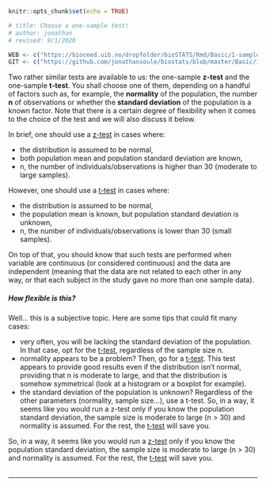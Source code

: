 ```r
knitr::opts_chunk$set(echo = TRUE)

# title: Choose a one-sample test!
# author: jonathan
# revised: 9/1/2020

WEB <- c("https://bioceed.uib.no/dropfolder/bioSTATS/Rmd/Basic/1-sample/choose.html")
GIT <- c("https://github.com/jonathansoule/biostats/blob/master/Basic/1-sample/choose.Rmd")
```

Two rather similar tests are available to us: the one-sample **z-test** and the one-sample **t-test**. You shall choose one of them, depending on a handful of factors such as, for example, the **normality** of the population, the number **n** of observations or whether the **standard deviation** of the population is a known factor. Note that there is a certain degree of flexibility when it comes to the choice of the test and we will also discuss it below.

In brief, one should use a [z-test](http://biostats.w.uib.no/4-run-a-one-sample-z-test/){target="_blank"} in cases where:

+ the distribution is assumed to be normal,
+ both population mean and population standard deviation are known,
+ n, the number of individuals/observations is higher than 30 (moderate to large samples).

However, one should use a [t-test](http://biostats.w.uib.no/3-run-a-one-sample-t-test/){target="_blank"} in cases where:

+ the distribution is assumed to be normal,
+ the population mean is known, but population standard deviation is unknown,
+ n, the number of individuals/observations is lower than 30 (small samples).

On top of that, you should know that such tests are performed when variable are continuous (or considered continuous) and the data are independent (meaning that the data are not related to each other in any way, or that each subject in the study gave no more than one sample data).

##### How flexible is this?

Well… this is a subjective topic. Here are some tips that could fit many cases:

+ very often, you will be lacking the standard deviation of the population. In that case, opt for the [t-test](http://biostats.w.uib.no/3-run-a-one-sample-t-test/){target="_blank"}, regardless of the sample size n.
+ normality appears to be a problem? Then, go for a [t-test](http://biostats.w.uib.no/3-run-a-one-sample-t-test/){target="_blank"}. This test appears to provide good results even if the distribution isn’t normal, providing that n is moderate to large, and that the distribution is somehow symmetrical (look at a histogram or a boxplot for example).
+ the standard deviation of the population is unknown? Regardless of the other parameters (normality, sample size…), use a t-test.
So, in a way, it seems like you would run a z-test only if you know the population standard deviation, the sample size is moderate to large (n > 30) and normality is assumed. For the rest, the [t-test](http://biostats.w.uib.no/3-run-a-one-sample-t-test/){target="_blank"} will save you.

So, in a way, it seems like you would run a [z-test](http://biostats.w.uib.no/4-run-a-one-sample-z-test/){target="_blank"} only if you know the population standard deviation, the sample size is moderate to large (n > 30) and normality is assumed. For the rest, the [t-test](http://biostats.w.uib.no/3-run-a-one-sample-t-test/){target="_blank"} will save you.
<br/><br/>

***
<!-- UNCOMMENT TO ACTIVATE
Get the Rmarkdown file corresponding to this page on [GitHub](`r GIT`){target="_blank"}.
-->
